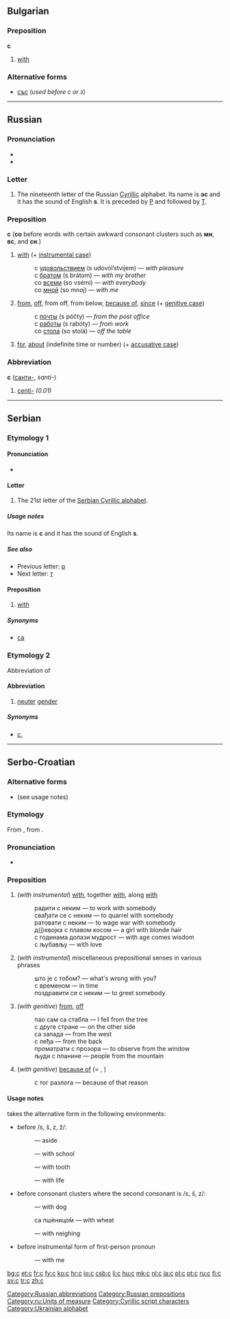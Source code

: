 {{also|c|Appendix:Variations of "s"|Appendix:Variations of "c"}}
==Bulgarian==

===Preposition===
'''с'''

# [[with]]

===Alternative forms===
* [[със]] (''used before с or з'')

----

==Russian==

===Pronunciation===
* {{IPA|[s]|lang=ru}}
* {{audio|Ru-с.ogg|Audio}}

===Letter===
{{infl|ru|letter|lower case||upper case|С}}

# The nineteenth letter of the Russian [[Cyrillic]] alphabet. Its name is '''эс''' {{IPAchar|(ɛs)}} and it has the sound of English '''s'''. It is preceded by [[р|Р]] and followed by [[т|Т]].

===Preposition===
'''с''' ('''со''' before words with certain awkward consonant clusters such as '''мн''', '''вс''', and '''сн'''.)

# [[with]] (+ [[instrumental case]])
#: с [[удовольствие|удовольствием]] (s udovól’stvijem) — ''with pleasure''
#: с [[брат|братом]] (s brátom) — ''with my brother''
#: со [[весь|всеми]] (so vsémi) — ''with everybody''
#: со [[я|мной]] (so mnoj) — ''with me''
# [[from]], [[off]], from off, from below, [[because of]], [[since]] (+ [[genitive case]])
#: с [[почта|почты]] (s póčty) — ''from the post office''
#: с [[работа|работы]] (s rabóty) — ''from work''
#: со [[стол|стола]] (so stolá) — ''off the table''
# [[for]], [[about]] (indefinite time or number) (+ [[accusative case]])

===Abbreviation===
'''с''' ([[санти-]], ''santi-'')

# [[centi-]] ''(0.01)''

[[Category:Russian abbreviations]]
[[Category:Russian prepositions]]
[[Category:ru:Units of measure]]

----

==Serbian==

===Etymology 1===

====Pronunciation====
* {{qualifier|phoneme}} {{IPA|/s/|lang=sr}}

====Letter====
{{infl|sr|letter|lower case||upper case|С}}

# The 21st letter of the [[Serbian Cyrillic alphabet]].

=====Usage notes=====
Its name is '''с''' and it has the sound of English '''s'''.

=====See also=====
* Previous letter: [[р#Serbian|р]]
* Next letter: [[т#Serbian|т]]

====Preposition====
{{infl|sr|preposition|Roman spelling|s}}

# [[with]]

=====Synonyms=====
* [[са#Serbian|са]]

===Etymology 2===
Abbreviation of {{term|средњи|lang=sr}} {{term|род|lang=sr}}

====Abbreviation====
{{infl|sr|abbreviation|Roman spelling|s}}
# {{grammar|lang=sr}} [[neuter]] [[gender]]

=====Synonyms=====
* [[с.#Serbian|с.]]

[[Category:Cyrillic script characters]]
[[Category:Ukrainian alphabet]]

----

==Serbo-Croatian==

===Alternative forms===
* (see usage notes) {{l|sh|sc=Cyrl|са}}

===Etymology===
From {{proto|Slavic|sъ|lang=sh}}, from {{proto|Indo-European|ḱom|lang=sh}}.

===Pronunciation===
* {{IPA|/s/|lang=sh}}

===Preposition===
{{sh-preposition|c|s}}

# (''with instrumental'') [[with]], together [[with]], along [[with]]
#: радити с неким — to work with somebody
#: свађати се с неким — to quarrel with somebody
#: ратовати с неким — to wage war with somebody
#: д(ј)евојка с плавом косом — a girl with blonde hair
#: с годинама долази мудрост — with age comes wisdom
#: с љубављу — with love
# (''with instrumental'') miscellaneous prepositional senses in various phrases
#: што је с тобом? — what's wrong with you?
#: с временом — in time
#: поздравити се с неким — to greet somebody
# (''with genitive'') [[from]], [[off]]
#: пао сам са стабла — I fell from the tree
#: с друге стране — on the other side
#: са запада — from the west
#: с леђа — from the back
#: проматрати с прозора — to observe from the window
#: људи с планине — people from the mountain
# (''with genitive'') [[because of]] (= {{term|sc=Cyrl|из|lang=sh}}, {{term|sc=Cyrl|због|збо̏г|lang=sh}})
#: с тог разлога — because of that reason

====Usage notes====
{{term|sc=Cyrl|с|lang=sh}} takes the alternative form {{term|sc=Cyrl|са|lang=sh}} in the following environments:
* before /s, š, z, ž/:
*: {{Cyrl|са стра́не̄}} — aside
*: {{Cyrl|са шко̑ло̄м}} — with school
*: {{Cyrl|са зу̑бом}} — with tooth
*: {{Cyrl|са живо̀том}} — with life
* before consonant clusters where the second consonant is /s, š, z/:
*: {{Cyrl|са̀ псом (са псо̏м)}} — with dog
*: са пшѐницо̄м — with wheat
*: {{Cyrl|са р̏за̄њем}} — with neighing
* before instrumental form of first-person pronoun {{term|sc=Cyrl|ја|ја̑|I|lang=sh}}
*: {{Cyrl|са̏ мно̑м}} — with me

[[bg:с]]
[[et:с]]
[[fr:с]]
[[fy:с]]
[[ko:с]]
[[hr:с]]
[[io:с]]
[[csb:с]]
[[li:с]]
[[hu:с]]
[[mk:с]]
[[nl:с]]
[[ja:с]]
[[pl:с]]
[[pt:с]]
[[ru:с]]
[[fi:с]]
[[sv:с]]
[[tr:с]]
[[zh:с]]